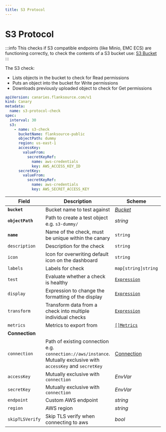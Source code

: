 ```yaml
---
title: S3 Protocol
---
```


# <Icon name="s3" /> S3 Protocol

<Enterprise />

:::info
This checks if S3 compatible endpoints (like Minio, EMC ECS) are functioning correctly, to check the contents of
a S3 bucket use: [S3 Bucket](s3-bucket)
:::

The S3 check:

* Lists objects in the bucket to check for Read permissions
* Puts an object into the bucket for Write permissions
* Downloads previously uploaded object to check for Get permissions

```yaml
apiVersion: canaries.flanksource.com/v1
kind: Canary
metadata:
  name: s3-protocol-check
spec:
  interval: 30
  s3:
    - name: s3-check
      bucketName: flanksource-public
      objectPath: dummy
      region: us-east-1
      accessKey:
        valueFrom:
          secretKeyRef:
            name: aws-credentials
            key: AWS_ACCESS_KEY_ID
      secretKey:
        valueFrom:
          secretKeyRef:
            name: aws-credentials
            key: AWS_SECRET_ACCESS_KEY
```

| Field | Description | Scheme | Required |
| ----- | ----------- | ------ | -------- |
| **`bucket`** | Bucket name to test against | [*Bucket*](#bucket) | Yes |
| **`objectPath`** | Path to create a test object e.g. `s3-dummy/` | *string* | Yes |
| **`name`**    | Name of the check, must be unique within the canary         | `string`                                     | Yes      |
| `description` | Description for the check                                   | `string`                                     |          |
| `icon`        | Icon for overwriting default icon on the dashboard          | `string`                                     |          |
| `labels`      | Labels for check                                            | `map[string]string`                          |          |
| `test`        | Evaluate whether a check is healthy                         | [`Expression`](../concepts/health-evaluation)  |          |
| `display`     | Expression to change the formatting of the display          | [`Expression`](../concepts/display-formatting) |          |
| `transform`   | Transform data from a check into multiple individual checks | [`Expression`](../concepts/transforms)          |          |
| `metrics`     | Metrics to export from                                      | [`[]Metrics`](../concepts/metrics-exporter)    |          |
| **Connection** |  |  |  |
| `connection` | Path of existing connection e.g. `connection://aws/instance`. Mutually exclusive with `accessKey` and `secretKey` <br /> <Commercial /> | [Connection](../reference/connections) | |
| `accessKey` | <SkipOSS>Mutually exclusive with `connection`</SkipOSS>   | <CommonLink to="authentication">*EnvVar*</CommonLink> | Yes |
| `secretKey` | <SkipOSS>Mutually exclusive with `connection`</SkipOSS>   | <CommonLink to="authentication">*EnvVar*</CommonLink> | Yes |
| `endpoint` | Custom AWS endpoint | *string* | |
| `region` | AWS region | *string* | Yes |
| `skipTLSVerify` | Skip TLS verify when connecting to aws | *bool* |  |
